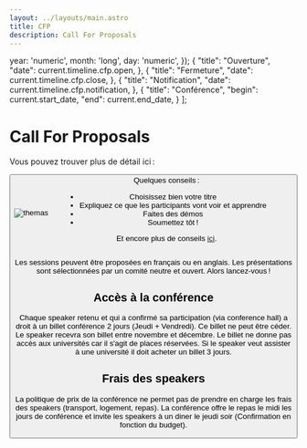 ```yaml
---
layout: ../layouts/main.astro
title: CFP
description: Call For Proposals
---
```


  year: 'numeric',
  month: 'long',
  day: 'numeric',
});
  {
    "title": "Ouverture",
    "date": current.timeline.cfp.open,
  },
  {
    "title": "Fermeture",
    "date": current.timeline.cfp.close,
  },
  {
    "title": "Notification",
    "date": current.timeline.cfp.notification,
  },
  {
    "title": "Conférence",
    "begin": current.start_date,
    "end": current.end_date,
  }
];

# Call For Proposals

<TimelineCFP tl={tlCFP}/>

<p>
Vous pouvez trouver plus de détail ici :
</p>

<Button href={current.conference.cfp_link} title="CFP" type="ext"/>

<div style="display: flex; flex-direction: row; align-items: center; gap: 2rem">
    <div>
      <img src="/img/themas.webp" alt="themas"/>
    </div>
  <div>
Quelques conseils :

- Choisissez bien votre titre
- Expliquez ce que les participants vont voir et apprendre
- Faites des démos
- Soumettez tôt !

Et encore plus de conseils [ici](https://docs.google.com/document/d/e/2PACX-1vReWAaCbafJqc0cCo2vhKWnAVoiHk3Tq561y4GseXvTyOV7cSk6lN2c_feWEWZBIA/pub).
  </div>
</div>

Les sessions peuvent être proposées en français ou en anglais.
Les présentations sont sélectionnées par un comité neutre et ouvert.
Alors lancez-vous !

## Accès à la conférence

Chaque speaker retenu et qui a confirmé sa participation (via conference hall) a droit à un billet conférence 2 jours (Jeudi + Vendredi).
Ce billet ne peut être céder. Le speaker recevra son billet entre novembre et décembre. Le billet ne donne pas accès aux universités car il s'agit de places réservées.
Si le speaker veut assister à une université il doit acheter un billet 3 jours.

## Frais des speakers

La politique de prix de la conférence ne permet pas de prendre en charge les frais des speakers (transport, logement, repas).
La conférence offre le repas le midi les jours de conférence et invite les speakers à un diner le jeudi soir (Confirmation en fonction du budget).


